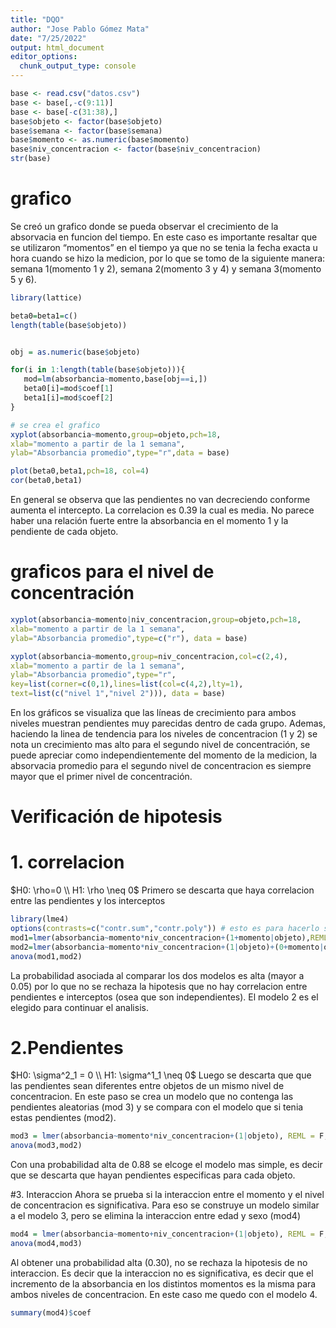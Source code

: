 ```yaml
---
title: "DQO"
author: "Jose Pablo Gómez Mata"
date: "7/25/2022"
output: html_document
editor_options: 
  chunk_output_type: console
---
```


```r
base <- read.csv("datos.csv")
base <- base[,-c(9:11)]
base <- base[-c(31:38),]
base$objeto <- factor(base$objeto)
base$semana <- factor(base$semana)
base$momento <- as.numeric(base$momento)
base$niv_concentracion <- factor(base$niv_concentracion)
str(base)
```

# grafico
Se creó un grafico donde se pueda observar el crecimiento de la absorvacia en funcion del tiempo. En este caso es importante resaltar que se utilizaron "momentos" en el tiempo ya que no se tenia la fecha exacta u hora cuando se hizo la medicion, por lo que se tomo de la siguiente manera: semana 1(momento 1 y 2), semana 2(momento 3 y 4) y semana 3(momento 5 y 6).

```r
library(lattice)

beta0=beta1=c()
length(table(base$objeto))


obj = as.numeric(base$objeto)

for(i in 1:length(table(base$objeto))){
   mod=lm(absorbancia~momento,base[obj==i,])
   beta0[i]=mod$coef[1]
   beta1[i]=mod$coef[2]
}

# se crea el grafico
xyplot(absorbancia~momento,group=objeto,pch=18,
xlab="momento a partir de la 1 semana",
ylab="Absorbancia promedio",type="r",data = base)

plot(beta0,beta1,pch=18, col=4)
cor(beta0,beta1)
```

En general se observa que las pendientes no van decreciendo conforme aumenta el intercepto. La correlacion es 0.39 la cual es media. No parece haber una relación fuerte entre la absorbancia en el momento 1 y la pendiente de cada objeto.

# graficos para el nivel de concentración

```r
xyplot(absorbancia~momento|niv_concentracion,group=objeto,pch=18,
xlab="momento a partir de la 1 semana",
ylab="Absorbancia promedio",type=c("r"), data = base)

xyplot(absorbancia~momento,group=niv_concentracion,col=c(2,4),
xlab="momento a partir de la 1 semana",
ylab="Absorbancia promedio",type="r",
key=list(corner=c(0,1),lines=list(col=c(4,2),lty=1),
text=list(c("nivel 1","nivel 2"))), data = base)
```

En los gráficos se visualiza que las líneas de crecimiento para ambos niveles muestran pendientes muy parecidas dentro de cada grupo. Ademas, haciendo la linea de tendencia para los niveles de concentracion (1 y 2) se nota un crecimiento mas alto para el segundo nivel de concentración, se puede apreciar como independientemente del momento de la medicion, la absorvacia promedio para el segundo nivel de concentracion es siempre mayor que el primer nivel de concentración.

# Verificación de hipotesis
# 1. correlacion
$H0: \rho=0 \\ H1: \rho \neq 0$
Primero se descarta que haya correlacion entre las pendientes y los interceptos
```r
library(lme4)
options(contrasts=c("contr.sum","contr.poly")) # esto es para hacerlo suma nula
mod1=lmer(absorbancia~momento*niv_concentracion+(1+momento|objeto),REML=F, data = base)
mod2=lmer(absorbancia~momento*niv_concentracion+(1|objeto)+(0+momento|objeto),REML=F, data = base)
anova(mod1,mod2)

```

La probabilidad asociada al comparar los dos modelos es alta (mayor a 0.05) por lo que no se rechaza  la hipotesis que no hay correlacion entre pendientes e interceptos (osea que son independientes). El modelo 2 es el elegido para continuar el analisis.

# 2.Pendientes
$H0: \sigma^2_1 = 0 \\ H1: \sigma^1_1 \neq 0$
Luego se descarta que que las pendientes sean diferentes entre objetos de un mismo nivel de concentracion. En este paso se crea un modelo que no contenga las pendientes aleatorias (mod 3) y se compara con el modelo que si tenia estas pendientes (mod2).

```r
mod3 = lmer(absorbancia~momento*niv_concentracion+(1|objeto), REML = F, data = base)
anova(mod3,mod2)
```

Con una probabilidad alta de 0.88 se elcoge el modelo mas simple, es decir que se descarta que hayan pendientes especificas para cada objeto.

#3. Interaccion
Ahora se prueba si la interaccion entre el momento y el nivel de concentracion es significativa. Para eso se construye un modelo similar a el modelo 3, pero se elimina la interaccion entre edad y sexo (mod4)

```r
mod4 = lmer(absorbancia~momento+niv_concentracion+(1|objeto), REML = F, data = base)
anova(mod4,mod3)
```

Al obtener una probabilidad alta (0.30), no se rechaza la hipotesis de no interaccion. Es decir que la interaccion no es significativa, es decir que el incremento de la absorbancia en los distintos momentos es la misma para ambos niveles de concentracion. En este caso me quedo con el modelo 4.

```r
summary(mod4)$coef
```




